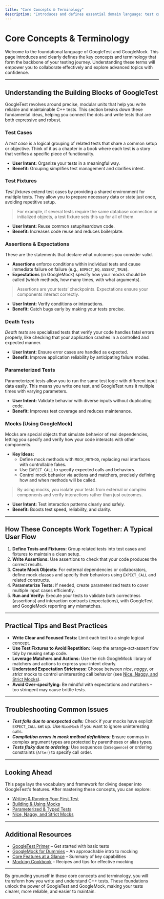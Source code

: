 ```yaml
---
title: "Core Concepts & Terminology"
description: "Introduces and defines essential domain language: test cases, test fixtures, assertions, expectations, death tests, parameterized tests, and mocks. Provides the baseline knowledge you need to collaborate or dive deeper."
---
```


# Core Concepts & Terminology

Welcome to the foundational language of GoogleTest and GoogleMock. This page introduces and clearly defines the key concepts and terminology that form the backbone of your testing journey. Understanding these terms will empower you to collaborate effectively and explore advanced topics with confidence.

---

## Understanding the Building Blocks of GoogleTest

GoogleTest revolves around precise, modular units that help you write reliable and maintainable C++ tests. This section breaks down these fundamental ideas, helping you connect the dots and write tests that are both expressive and robust.

### Test Cases

A *test case* is a logical grouping of related tests that share a common setup or objective. Think of it as a chapter in a book where each test is a story that verifies a specific piece of functionality.

- **User Intent:** Organize your tests in a meaningful way.
- **Benefit:** Grouping simplifies test management and clarifies intent.

### Test Fixtures

*Test fixtures* extend test cases by providing a shared environment for multiple tests. They allow you to prepare necessary data or state just once, avoiding repetitive setup.

> For example, if several tests require the same database connection or initialized objects, a test fixture sets this up for all of them.

- **User Intent:** Reuse common setup/teardown code.
- **Benefit:** Increases code reuse and reduces boilerplate.

### Assertions & Expectations

These are the statements that declare what outcomes you consider valid.

- **Assertions** enforce conditions within individual tests and cause immediate failure on failure (e.g., `EXPECT_EQ`, `ASSERT_TRUE`).
- **Expectations** (in GoogleMock) specify how your mocks should be called (which methods, how many times, with what arguments).

> Assertions are your tests’ checkpoints. Expectations ensure your components interact correctly.

- **User Intent:** Verify conditions or interactions.
- **Benefit:** Catch bugs early by making your tests precise.

### Death Tests

*Death tests* are specialized tests that verify your code handles fatal errors properly, like checking that your application crashes in a controlled and expected manner.

- **User Intent:** Ensure error cases are handled as expected.
- **Benefit:** Improve application reliability by anticipating failure modes.

### Parameterized Tests

Parameterized tests allow you to run the same test logic with different input data easily. This means you write one test, and GoogleTest runs it multiple times with varying parameters.

- **User Intent:** Validate behavior with diverse inputs without duplicating code.
- **Benefit:** Improves test coverage and reduces maintenance.

### Mocks (Using GoogleMock)

Mocks are special objects that simulate behavior of real dependencies, letting you specify and verify how your code interacts with other components.

- **Key Ideas:**
  - Define mock methods with `MOCK_METHOD`, replacing real interfaces with controllable fakes.
  - Use `EXPECT_CALL` to specify expected calls and behaviors.
  - Control mock behavior via actions and matchers, precisely defining how and when methods will be called.

> By using mocks, you isolate your tests from external or complex components and verify interactions rather than just outcomes.

- **User Intent:** Test interaction patterns clearly and safely.
- **Benefit:** Boosts test speed, reliability, and clarity.

---

## How These Concepts Work Together: A Typical User Flow

1. **Define Tests and Fixtures:** Group related tests into test cases and fixtures to maintain a clean setup.
2. **Write Assertions:** Use assertions to check that your code produces the correct results.
3. **Create Mock Objects:** For external dependencies or collaborators, define mock classes and specify their behaviors using `EXPECT_CALL` and related constructs.
4. **Parameterize Tests:** If needed, create parameterized tests to cover multiple input cases efficiently.
5. **Run and Verify:** Execute your tests to validate both correctness (assertions) and interaction contracts (expectations), with GoogleTest and GoogleMock reporting any mismatches.

---

## Practical Tips and Best Practices

- **Write Clear and Focused Tests:** Limit each test to a single logical concept.
- **Use Test Fixtures to Avoid Repetition:** Keep the arrange-act-assert flow tidy by reusing setup code.
- **Leverage Matchers and Actions:** Use the rich GoogleMock library of matchers and actions to express your intent clearly.
- **Understand Expectation Strictness:** Choose between _nice_, _naggy_, or _strict_ mocks to control uninteresting call behavior (see [Nice, Naggy, and Strict Mocks](https://google.github.io/googletest/gmock_cook_book.html#NiceStrictNaggy)).
- **Avoid Over-specifying:** Be mindful with expectations and matchers – too stringent may cause brittle tests.

---

## Troubleshooting Common Issues

- ***Test fails due to unexpected calls:*** Check if your mocks have explicit `EXPECT_CALL` set up. Use `NiceMock` if you want to ignore uninteresting calls.
- ***Compilation errors in mock method definitions:*** Ensure commas in complex argument types are protected by parentheses or alias types.
- ***Tests flaky due to ordering:*** Use sequences (`InSequence`) or ordering constraints (`After`) to specify call order.

---

## Looking Ahead

This page lays the vocabulary and framework for diving deeper into GoogleTest's features. After mastering these concepts, you can explore:

- [Writing & Running Your First Test](../../getting-started/first-test-experience/writing-your-first-test.md)
- [Building & Using Mocks](../../guides/mocking-advanced-usage/building-mocks.md)
- [Parameterized & Typed Tests](../../guides/writing-tests/parameterized-tests.md)
- [Nice, Naggy, and Strict Mocks](../../guides/mocking-advanced-usage/nice-strict-mocks.md)

---

## Additional Resources

- [GoogleTest Primer](../../primer.md) – Get started with basic tests
- [GoogleMock for Dummies](../../gmock_for_dummies.md) – An approachable intro to mocking
- [Core Features at a Glance](../product-introduction-and-value/core-features-at-a-glance.md) – Summary of key capabilities
- [Mocking Cookbook](../../gmock_cook_book.md) – Recipes and tips for effective mocking


---

By grounding yourself in these core concepts and terminology, you will transform how you write and understand C++ tests. These foundations unlock the power of GoogleTest and GoogleMock, making your tests clearer, more reliable, and easier to maintain.